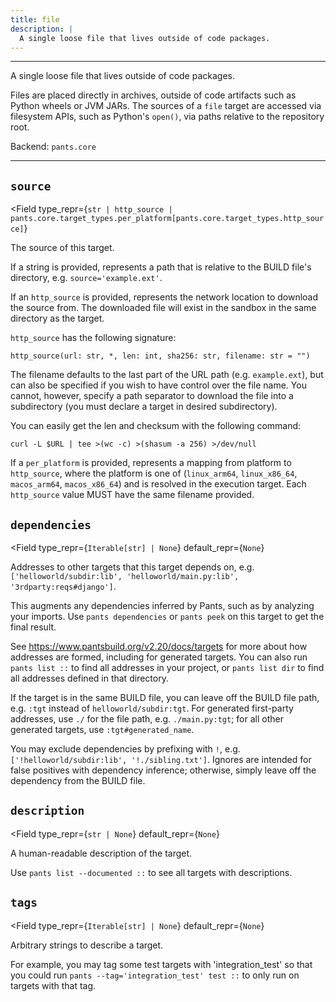 ```yaml
---
title: file
description: |
  A single loose file that lives outside of code packages.
---
```



---

A single loose file that lives outside of code packages.

Files are placed directly in archives, outside of code artifacts such as Python wheels or JVM JARs. The sources of a `file` target are accessed via filesystem APIs, such as Python&#x27;s `open()`, via paths relative to the repository root.

Backend: <span className="color--primary">`pants.core`</span>

---

<span className={styles.options}>

## `source`

<Field
    type_repr={`str | http_source | pants.core.target_types.per_platform[pants.core.target_types.http_source]`}
>

The source of this target.

If a string is provided, represents a path that is relative to the BUILD file&#x27;s directory, e.g. `source='example.ext'`.

If an `http_source` is provided, represents the network location to download the source from. The downloaded file will exist in the sandbox in the same directory as the target.

`http_source` has the following signature:

```
http_source(url: str, *, len: int, sha256: str, filename: str = "")
```

The filename defaults to the last part of the URL path (e.g. `example.ext`), but can also be specified if you wish to have control over the file name. You cannot, however, specify a path separator to download the file into a subdirectory (you must declare a target in desired subdirectory).

You can easily get the len and checksum with the following command:

```
curl -L $URL | tee >(wc -c) >(shasum -a 256) >/dev/null
```

If a `per_platform` is provided, represents a mapping from platform to `http_source`, where the platform is one of (`linux_arm64`, `linux_x86_64`, `macos_arm64`, `macos_x86_64`) and is resolved in the execution target. Each `http_source` value MUST have the same filename provided.

</Field>

## `dependencies`

<Field
    type_repr={`Iterable[str] | None`}
    default_repr={`None`}
>

Addresses to other targets that this target depends on, e.g. `['helloworld/subdir:lib', 'helloworld/main.py:lib', '3rdparty:reqs#django']`.

This augments any dependencies inferred by Pants, such as by analyzing your imports. Use `pants dependencies` or `pants peek` on this target to get the final result.

See https://www.pantsbuild.org/v2.20/docs/targets for more about how addresses are formed, including for generated targets. You can also run `pants list ::` to find all addresses in your project, or `pants list dir` to find all addresses defined in that directory.

If the target is in the same BUILD file, you can leave off the BUILD file path, e.g. `:tgt` instead of `helloworld/subdir:tgt`. For generated first-party addresses, use `./` for the file path, e.g. `./main.py:tgt`; for all other generated targets, use `:tgt#generated_name`.

You may exclude dependencies by prefixing with `!`, e.g. `['!helloworld/subdir:lib', '!./sibling.txt']`. Ignores are intended for false positives with dependency inference; otherwise, simply leave off the dependency from the BUILD file.

</Field>

## `description`

<Field
    type_repr={`str | None`}
    default_repr={`None`}
>

A human-readable description of the target.

Use `pants list --documented ::` to see all targets with descriptions.

</Field>

## `tags`

<Field
    type_repr={`Iterable[str] | None`}
    default_repr={`None`}
>

Arbitrary strings to describe a target.

For example, you may tag some test targets with &#x27;integration_test&#x27; so that you could run `pants --tag='integration_test' test ::` to only run on targets with that tag.

</Field>

</span>
